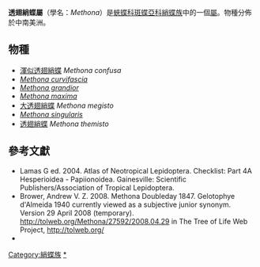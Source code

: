 {{NoteTA
|G1=Butterfly
}}

{{Automatic Taxobox
| name = 透翅綃蝶屬
| image_caption =[[渾似透翅綃蝶|渾似透翅綃蝶]]<br />''Methona confusa''
| image = Flickr - ggallice - Clearwing butterfly mating pair.jpg
| taxon = Methona
| authority = Doubleday, 1847
| type_species = {{tsl|en|Methona themisto|透翅綃蝶}}<br />''Methona themisto''
| subdivision =共7種，詳見正文。
| synonyms =''Gelotophye'' <small>d'Almeida 1940</small>
}}

'''透翅綃蝶屬'''（學名：''Methona''）是[[蛺蝶科|蛺蝶科]][[斑蝶亞科|斑蝶亞科]][[綃蝶族|綃蝶族]]中的一個[[屬_(生物)|屬]]。物種分佈於中南美洲。

== 物種 ==
* [[渾似透翅綃蝶|渾似透翅綃蝶]] ''Methona confusa''
* ''[[Methona_curvifascia|Methona curvifascia]]''
* ''[[Methona_grandior|Methona grandior]]''
* ''[[Methona_maxima|Methona maxima]]''
* [[大透翅綃蝶|大透翅綃蝶]] ''Methona megisto''
* ''[[Methona_singularis|Methona singularis]]''
* [[透翅綃蝶|透翅綃蝶]] ''Methona themisto''

== 參考文獻 ==
<references/>
{{Commons category|Methona}}
{{Wikispecies|Methona}}
* Lamas G ed. 2004. Atlas of Neotropical Lepidoptera. Checklist: Part 4A Hesperioidea - Papiionoidea. Gainesville: Scientific Publishers/Association of Tropical Lepidoptera.
* Brower, Andrew V. Z. 2008. Methona Doubleday 1847. Gelotophye d'Almeida 1940 currently viewed as a subjective junior synonym. Version 29 April 2008 (temporary). http://tolweb.org/Methona/27592/2008.04.29 in The Tree of Life Web Project, http://tolweb.org/ {{Wayback|url=http://tolweb.org/ |date=20110515100516 }}
* {{Cite book | author = 寿建新 周尧 李宇飞 | title = 世界蝴蝶分類名錄 | location = 中國 | publisher = 陝西科學技術出版社 | date = 2006-04-01 | ISBN = 9787536936768 | language= zh-hans }}

{{斑蝶亞科}}
{{Taxonbar|from=Q1925520}}

[[Category:綃蝶族|Category:綃蝶族]]
[[Category:透翅綃蝶屬|*]]